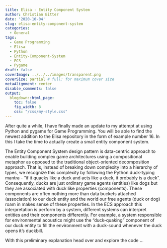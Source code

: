```yaml
---
title: Elisa - Entity Component System
author: Christian Bitter
date: '2020-10-04'
slug: elisa-entity-component-system
categories:
  - General
tags:
  - Game Programming
  - Elisa
  - Python
  - Entity-Component-System
  - ECS
  - Pygame
draft: false
coverImage: ../../../images/transparent.png  
coverSize: partial # full: for maximum cover size
metaAlignment: center
disable_comments: false
output:
  blogdown::html_page:
    toc: false
    fig_width: 8
    css: "/css/my-style.css"
---
```

After quite a while, I have finally made an update to my attempt at using Python and pygame for Game Programming. You will be able to find the newest addition to the Elisa repository in the form of example number 16. In this I take the time to actually create a small entity component system.

The Entity Component System design pattern is data-centric approach to enable building complex game architectures using a compositional metaphor as opposed to the traditional object-oriented decomposition approach. That is, instead of breaking down complexity into a hierarchy of types, we recognize this complexity by following the Python duck-typing mantra - "if it quacks like a duck and acts like a duck, it probably is a duck". Consequently, ducks are just ordinary game agents (entities) like dogs but they are associated with duck like properties (components). These components are often nothing more than data buckets attached (association) to our duck entity and the world our free agents (duck or dog) roam in makes sense of these properties. In the ECS approach this interpretation is perform by a system, different systems can interpret entities and their components differently. For example, a system responsible for environmental acoustics might use the "duck-quaking" component of our duck entity to fill the environment with a duck-sound whenever the duck opens it's duckbill.

With this preliminary explanation head over and explore the code ...
